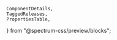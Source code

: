 	ComponentDetails,
	TaggedReleases,
	PropertiesTable,
} from "@spectrum-css/preview/blocks";


<Meta of={IconStories} title="Docs" />

<Title of={IconStories} />
<ComponentDetails />

<Description of={IconStories} />

## Icon sets

The SVG icons used in Spectrum CSS are a part of two different icon sets, "workflow" and "ui". The two sets have different uses and methods of sizing.

### Workflow icons

The workflow icon set contains several hundred icons to choose from.
These icons can be seen in use within Button, Action button, Menu, and many other components.
Here is an example with just a few of these icons:

<Canvas of={IconStories.WorkflowDefault} />

These icons use "t-shirt" sizes, e.g. small or medium, that are the same width and height for each icon in the set. Note that the
extra-extra-large size is currently *not* part of the design specifications and may be deprecated in the near future:

<Canvas of={IconStories.WorkflowSizing} />

### UI icons

UI icons are atomic pieces (e.g., arrows, crosses, etc.) that are used as part of some components. The chevron within
the [Combobox component](?path=/docs/components-combobox--docs) is one example.

Unlike workflow icons, each UI icon comes in specific numbered sizes. They do not use "t-shirt" sizing.
They have unique classes applied that set their size in CSS. For example:

- `.spectrum-UIIcon-Asterisk300`
- `.spectrum-UIIcon-ChevronDown75`

Different UI icons have different number sizes available. The smallest size for some may be "50", while others may start at "100". Some have up to a "600" size.
Some may only have two different sizes, while others have six. Because of this, they can't be mapped one to one to t-shirt sizes. The correct UI icon sizes to use for each of a component's
size options is typically defined on the design spec.

An example of some UI icons in their available sizes:

<Canvas of={IconStories.UIDefault} />

Directional UI icons such as Chevron and Arrow have classes for each direction. They rotate the same base icon with a CSS `transform: rotate`. For example, the `Arrow100.svg` icon is used
with:

- `.spectrum-UIIcon-ArrowRight100`
- `.spectrum-UIIcon-ArrowLeft100`
- `.spectrum-UIIcon-ArrowDown100`
- `.spectrum-UIIcon-ArrowUp100`

<Canvas of={IconStories.UIArrows} />

## Repositories for the icon SVG files

The UI icon SVGs are within the Spectrum CSS repository, which has its own package published to NPM:

- GitHub: [adobe/spectrum-css — ui-icons folder](https://github.com/adobe/spectrum-css/tree/main/ui-icons)
- NPM: [@spectrum-css/ui-icons](https://www.npmjs.com/package/@spectrum-css/ui-icons).

The workflow icon SVGs are within a separate respository, which is also published to NPM:

- GitHub: [adobe/spectrum-css-workflow-icons](https://github.com/adobe/spectrum-css-workflow-icons)
- NPM: [@adobe/spectrum-css-workflow-icons](https://www.npmjs.com/package/@adobe/spectrum-css-workflow-icons).

## Properties

The component accepts the following inputs (properties):

<ArgTypes />

<PropertiesTable />

## Tagged releases

<TaggedReleases />
